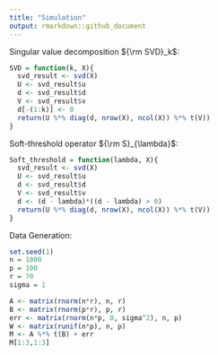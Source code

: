 ---
title: "Simulation"
output: rmarkdown::github_document
---

Singular value decomposition ${\rm SVD}_k$:
```{r}
SVD = function(k, X){
  svd_result <- svd(X)
  U <- svd_result$u
  d <- svd_result$d
  V <- svd_result$v
  d[-(1:k)] <- 0
  return(U %*% diag(d, nrow(X), ncol(X)) %*% t(V))
}
```

Soft-threshold operator ${\rm S}_{\lambda}$:
```{r}
Soft_threshold = function(lambda, X){
  svd_result <- svd(X)
  U <- svd_result$u
  d <- svd_result$d
  V <- svd_result$v
  d <- (d - lambda)*((d - lambda) > 0)
  return(U %*% diag(d, nrow(X), ncol(X)) %*% t(V))
}
```

Data Generation:
```{r}
set.seed(1)
n = 1000
p = 100
r = 70
sigma = 1

A <- matrix(rnorm(n*r), n, r)
B <- matrix(rnorm(p*r), p, r)
err <- matrix(rnorm(n*p, 0, sigma^2), n, p)
W <- matrix(runif(n*p), n, p)
M <- A %*% t(B) + err
M[1:3,1:3]
```
